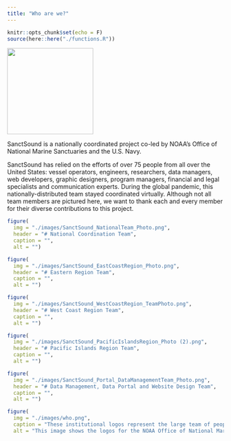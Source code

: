 ```yaml
---
title: "Who are we?"
---
```


```r
knitr::opts_chunk$set(echo = F)
source(here::here("./functions.R"))
```

<left>
![](./images/questions/SanctSound_logo.png){width="200"}
</left>

SanctSound is a nationally coordinated project co-led by NOAA’s Office of National Marine Sanctuaries and the U.S. Navy.

SanctSound has relied on the efforts of over 75 people from all over the United States: vessel operators, engineers, researchers, data managers, web developers, graphic designers, program managers, financial and legal specialists and communication experts. During the global pandemic, this nationally-distributed team stayed coordinated virtually. Although not all team members are pictured here, we want to thank each and every member for their diverse contributions to this project. 

```r
figure(
  img = "./images/SanctSound_NationalTeam_Photo.png",
  header = "# National Coordination Team",
  caption = "",
  alt = "")
```
 
```r
figure(
  img = "./images/SanctSound_EastCoastRegion_Photo.png",
  header = "# Eastern Region Team",
  caption = "",
  alt = "")
```

```r
figure(
  img = "./images/SanctSound_WestCoastRegion_TeamPhoto.png",
  header = "# West Coast Region Team",
  caption = "",
  alt = "")
```

```r
figure(
  img = "./images/SanctSound_PacificIslandsRegion_Photo (2).png",
  header = "# Pacific Islands Region Team",
  caption = "",
  alt = "")
```

```r
figure(
  img = "./images/SanctSound_Portal_DataManagementTeam_Photo.png",
  header = "# Data Management, Data Portal and Website Design Team",
  caption = "",
  alt = "")
```

```r
figure(
  img = "./images/who.png",
  caption = "These institutional logos represent the large team of people who support the SanctSound monitoring project’s data collection, analysis, archive, and product distribution.",
  alt = "This image shows the logos for the NOAA Office of National Marine Sanctuaries and U.S. Navy, along with 23 additional institutional logos representing the large team of people who support the SanctSound monitoring project’s data collection, analysis, archive, and product distribution. ")
```
